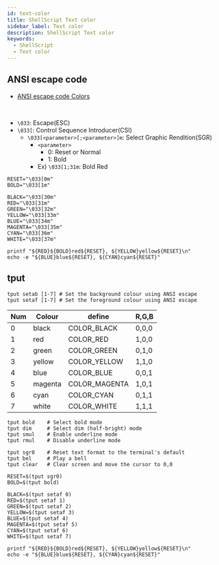 ```yaml
---
id: text-color
title: ShellScript Text color
sidebar_label: Text color
description: ShellScript Text color
keywords:
  - ShellScript
  - Text color
---
```


## ANSI escape code

- [ANSI escape code Colors](https://en.wikipedia.org/wiki/ANSI_escape_code#Colors)

<br />

- `\033`: Escape(ESC)
- `\033[`: Control Sequence Introducer(CSI)
  - `\033[<parameter>[;<parameter>]m`: Select Graphic Rendition(SGR)
    - `<parameter>`
      - 0: Reset or Normal
      - 1: Bold
    - Ex) `\033[1;31m`: Bold Red

```shell
RESET="\033[0m"
BOLD="\033[1m"

BLACK="\033[30m"
RED="\033[31m"
GREEN="\033[32m"
YELLOW="\033[33m"
BLUE="\033[34m"
MAGENTA="\033[35m"
CYAN="\033[36m"
WHITE="\033[37m"

printf "${RED}${BOLD}red${RESET}, ${YELLOW}yellow${RESET}\n"
echo -e "${BLUE}blue${RESET}, ${CYAN}cyan${RESET}"
```

## tput

```shell
tput setab [1-7] # Set the background colour using ANSI escape
tput setaf [1-7] # Set the foreground colour using ANSI escape
```

| Num | Colour  | define        | R,G,B |
| --- | ------- | ------------- | ----- |
| 0   | black   | COLOR_BLACK   | 0,0,0 |
| 1   | red     | COLOR_RED     | 1,0,0 |
| 2   | green   | COLOR_GREEN   | 0,1,0 |
| 3   | yellow  | COLOR_YELLOW  | 1,1,0 |
| 4   | blue    | COLOR_BLUE    | 0,0,1 |
| 5   | magenta | COLOR_MAGENTA | 1,0,1 |
| 6   | cyan    | COLOR_CYAN    | 0,1,1 |
| 7   | white   | COLOR_WHITE   | 1,1,1 |

```shell
tput bold    # Select bold mode
tput dim     # Select dim (half-bright) mode
tput smul    # Enable underline mode
tput rmul    # Disable underline mode
```

```shell
tput sgr0    # Reset text format to the terminal's default
tput bel     # Play a bell
tput clear   # Clear screen and move the cursor to 0,0
```

```shell
RESET=$(tput sgr0)
BOLD=$(tput bold)

BLACK=$(tput setaf 0)
RED=$(tput setaf 1)
GREEN=$(tput setaf 2)
YELLOW=$(tput setaf 3)
BLUE=$(tput setaf 4)
MAGENTA=$(tput setaf 5)
CYAN=$(tput setaf 6)
WHITE=$(tput setaf 7)

printf "${RED}${BOLD}red${RESET}, ${YELLOW}yellow${RESET}\n"
echo -e "${BLUE}blue${RESET}, ${CYAN}cyan${RESET}"
```
